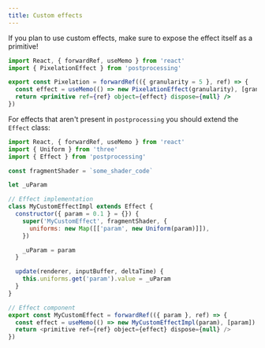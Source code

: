 ```yaml
---
title: Custom effects
---
```


If you plan to use custom effects, make sure to expose the effect itself as a primitive!

```jsx
import React, { forwardRef, useMemo } from 'react'
import { PixelationEffect } from 'postprocessing'

export const Pixelation = forwardRef(({ granularity = 5 }, ref) => {
  const effect = useMemo(() => new PixelationEffect(granularity), [granularity])
  return <primitive ref={ref} object={effect} dispose={null} />
})
```

For effects that aren't present in `postprocessing` you should extend the `Effect` class:

```js
import React, { forwardRef, useMemo } from 'react'
import { Uniform } from 'three'
import { Effect } from 'postprocessing'

const fragmentShader = `some_shader_code`

let _uParam

// Effect implementation
class MyCustomEffectImpl extends Effect {
  constructor({ param = 0.1 } = {}) {
    super('MyCustomEffect', fragmentShader, {
      uniforms: new Map([['param', new Uniform(param)]]),
    })

    _uParam = param
  }

  update(renderer, inputBuffer, deltaTime) {
    this.uniforms.get('param').value = _uParam
  }
}

// Effect component
export const MyCustomEffect = forwardRef(({ param }, ref) => {
  const effect = useMemo(() => new MyCustomEffectImpl(param), [param])
  return <primitive ref={ref} object={effect} dispose={null} />
})
```
